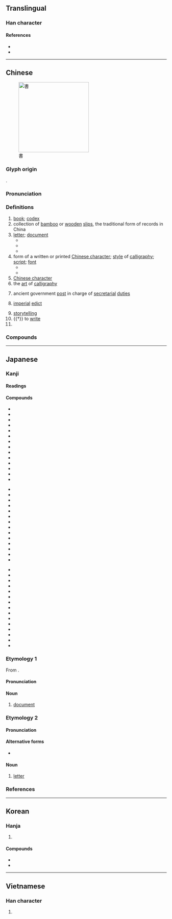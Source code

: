 {{also|书|畫|晝}}
{{character info/new}}
{{character info/new|0x2f8cc}}
==Translingual==
{{stroke order|strokes=10}}

===Han character===
{{Han char|rn=73|rad=曰|as=06|sn=10|four=50601|canj=LGA||ids=⿳𦘒一曰}}

====References====
* {{Han ref|kx=0502.120|dkj=14294|dj=0874.180|hdz=21509.090|uh=66F8|ud=26360|bh=AED1|bd=44753}}
* {{Han ref|uh=2F8CC}}

----

==Chinese==
{{zh-forms|s=书|alt=𦘠}}
{{zh-wp}}
[[File:Pieni2.jpg|thumb|220px|書]]

===Glyph origin===
{{Han etym}}
{{Han compound|聿|者|c1=s|c2=p|ls=psc|t1=writing brush}}.

===Pronunciation===
{{zh-pron
|m=shū
|ma=y
|m-s=
|dg=фу1
|c=syu1
|c-t=
|g=
|h=pfs=sû
|j=
|mb=sṳ́ 
|md=cṳ̆
|mn=xm,tw:chu/qz:chir/xm,tw:su/qz:sir/zz,twv:si
|mn_note=chu/chir - vernacular; su/sir/si - literary
|mn-t=
|w=1sr
|x=
|mc=y
|oc=y
|cat=n,v,pn
}}

===Definitions===
{{zh-hanzi}}

# [[book]]; [[codex]] {{zh-mw|本|冊|部}}
# collection of [[bamboo]] or [[wooden]] [[slip]]s, the traditional form of records in China
# [[letter]]; [[document]] {{zh-mw|封|份}}
#* {{zh-x|證明書|certificate}}
#* {{zh-x|推薦書|recommendation letter}}
#* {{zh-x|情書|love letter}}
# form of a written or printed [[Chinese character]]; [[style]] of [[calligraphy]]; [[script]]; [[font]]
#* {{zh-x|楷書|regular script}}
#* {{zh-x|隸書|clerical script}}
# [[Chinese character]]
# the [[art]] of [[calligraphy]]
# {{lb|zh|historical}} ancient government [[post]] in charge of [[secretarial]] [[duties]]
# {{lb|zh|historical}} [[imperial]] [[edict]]
# [[storytelling]]
# {{†}} to [[write]]
# {{zh-abbrev|書經|the ''{{w|Classic of History}}''}}

===Compounds===
{{zh-der|上書|下書|不書|中書|丹書|代書|休書|但書|佐書|來書|修書|佛書|日書|傳道書|書包|書報|書背|書本|書本兒|書冊|書茶館兒|書場|書癡|書蟲|書櫥|書呆子|書店|書蠹|書法|書房|書扉|書稿|書格子|書歸正傳|書櫃|書函|書號|書號兒|書畫|書會|書籍|書脊|書記|書家|書架|書簡|書柬|書局|書卷|書卷氣|書刊|書殼|書庫|書吏|書錄|書眉|書迷|書面|書面語|書名|書名號|書目|書皮|書皮兒|書評|書舖|書籤|書籤兒|書社|書生|書生氣|書市|書塾|書攤|書攤兒|書壇|書套|書體|書亭|書僮|書屋|書物|書香|書箱|書寫|書心|書信|書頁|書院|書齋|書展|書桌|書桌兒|圖書館|偶書|偽書|八書|六書|兵書|冊書|出書|分書|刑書|判書|制書|券書|刻書|叢書|古書|史書|周書|唱書|唸書|商書|善書|四書|回書|國書|圖書|團書|坤書|填書|夏書|大書|天書|奉書|女書|奴書|好書|子書|字書|宋書|官書|家書|寄書|密書|寫書|寶書|專書|尚書|尺書|左書|帛書|弔書|御書|復書|志書|快書|念書|情書|憲書|戒書|戰書|房書|手書|批書|投書|指書|捎書|捷書|損書|摹書|擁書|攻書|故書|敕書|教書|文書|新書|方書|春書|晉書|晒書|晾書|曆書|曝書|書丹|書傳|書儀|書刀|書口|書史|書呈|書品|書商|書坊|書城|書夾|書契|書子|書學|書客|書寓|書帕|書帙|書帷|書帽|書廚|書影|書後|書手|書啟|書札|書林|書格|書案|書業|書淫|書牘|書理|書疏|書痴|書種|書空|書策|書篋|書簏|書紳|書經|書翰|書聖|書腦|書膽|書蝨|書衣|書裙|書譜|書跡|書辦|書鋪|書鎮|書題|書館|書鼓|本書|村書|板書|校書|梁書|梵書|楷書|榜書|模書|樣書|檄書|正書|殳書|法書|洛書|溫書|漆書|漢書|焚書|爰書|牓書|玉書|理書|琴書|璽書|生書|異書|盟書|直書|相書|真書|短書|祕書|祟書|禁書|禮書|移書|竹書|筋書|策書|箭書|篆書|簡書|簿書|素書|紫書|經書|編書|緯書|繒書|署書|羽書|翻書|聘書|聽書|背書|臨書|致書|舊書|草書|著書|蓄書|蕊書|薦書|藏書|蘚書|蟲書|蠟書|蠻書|血書|行書|覺書|觀書|詔書|評書|詩書|說書|諫書|謗書|講書|證書|譜書|護書|讀書|貶書|買書|貼書|賭書|赦書|車書|軍書|載書|辟書|辭書|通書|逸書|達書|遺書|鄉書|醫書|錦書|長書|閒書|關書|附書|降書|除書|陳書|隋書|隸書|雁書|雜書|離書|音書|韻書|類書|飛書|魏書|魚書|鶴書|黑書|默書|鼓書|全書}}

{{zh-cat|Beginning}}

----

==Japanese==

===Kanji===
{{ja-kanji|grade=2|rs=曰06}}

====Readings====
{{ja-readings
|goon=しょ
|kanon=しょ
|kun=か-く
}}

====Compounds====
{{top3}}
* {{ja-r|書順|かきじゅん}}
* {{ja-r|書物|しょもつ}}
* {{ja-r|書初|かきぞめ}}
* {{ja-r|書院|しょいん}}
* {{ja-r|書家|しょか}}
* {{ja-r|書架|しょか}}
* {{ja-r|書画|しょが}}
* {{ja-r|書簡|しょかん}}
* {{ja-r|書記|しょき}}
* {{ja-r|書式|しょしき}}
* {{ja-r|書写|しょしゃ}}
* {{ja-r|書籍|しょせき}}
* {{ja-r|書体|しょたい}}
* {{ja-r|書道|しょどう}}
{{mid3}}
* {{ja-r|書法|しょほう}}
* {{ja-r|書面|しょめん}}
* {{ja-r|書物|しょもつ}}
* {{ja-r|書類|しょるい}}
* {{ja-r|書棚|しょだな}}
* {{ja-r|楷書|かいしょ}}
* {{ja-r|教科書|きょうかしょ}}
* {{ja-r|行書|ぎょうしょ}}
* {{ja-r|原書|げんしょ}}
* {{ja-r|辞書|じしょ}}
* {{ja-r|新書|しんしょ}}
* {{ja-r|聖書|せいしょ}}
* {{ja-r|清書|せいしょ}}
* {{ja-r|誓書|せいしょ}}
{{mid3}}
* {{ja-r|正書法|せいしょほう}}
* {{ja-r|草書|そうしょ}}
* {{ja-r|叢書|そうしょ}}
* {{ja-r|縦書|たてがき}}
* {{ja-r|伝道の書|^でんどう の ^しょ|[[Ecclesiastes]]}}
* {{ja-r|読書|どくしょ}}
* {{ja-r|図書|としょ}}
* {{ja-r|図書館|としょかん}}
* {{ja-r|葉書|はがき}}
* {{ja-r|秘書|ひしょ}}
* {{ja-r|文書|ぶんしょ}}
* {{ja-r|洋書|ようしょ}}
* {{ja-r|横書|よこがき}}
* {{ja-r|落書|らくがき}}
* {{ja-r|和書|わしょ}}
{{bottom}}

===Etymology 1===
{{ja-kanjitab|しょ|yomi=o}}
From {{etyl|ltc|ja|sort=しょ}} {{m|zh|書|tr=syo||writing}}.

====Pronunciation====
{{ja-pron|yomi=o|しょ|acc=0|acc_ref=DJR,NHK|acc2=1|acc2_ref=DJR,NHK}}

====Noun====
{{ja-noun|しょ}}

# [[document]]

===Etymology 2===
{{ja-kanjitab|ふみ|yomi=irr}}

====Pronunciation====
{{ja-pron|yomi=irr|ふみ|acc=1|acc_ref=DJR,NHK|acc2=2|acc2_ref=NHK}}

====Alternative forms====
* {{ja-l|文}}

====Noun====
{{ja-noun|ふみ}}

# [[letter]]

===References===
<references/>

----

==Korean==

===Hanja===
{{ko-hanja|hangeul=서|eumhun=|rv=seo|mr=sŏ|y=se}}

# {{defn|lang=ko|sort=曰06}}

====Compounds====
* {{ko-l|^전도서|[[Ecclesiastes]]|傳道書}}
* {{ko-l|서점|書店}}

----

==Vietnamese==

===Han character===
{{vi-hantu|[[thư]]|rs=曰06}}

# {{defn|lang=vi|sort=曰06}}